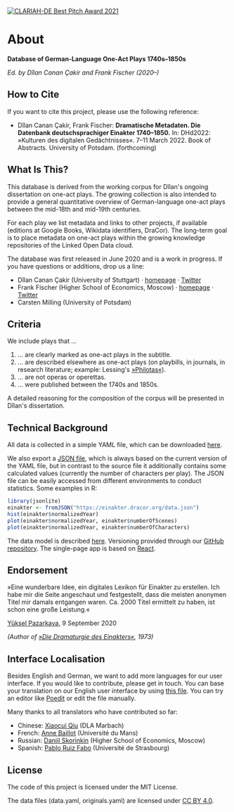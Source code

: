 <a href="https://dhd-blog.org/?p=15604">
  <img
    src="/clariah-best-pitch-2021.png"
    alt="CLARIAH-DE Best Pitch Award 2021"
    style={{width: '120px', float: 'right'}}
  />
</a>

# About

**Database of German-Language One-Act Plays 1740s–1850s**

*Ed. by Dîlan Canan Çakir and Frank Fischer (2020–)*

## How to Cite

If you want to cite this project, please use the following reference:

* Dîlan Canan Çakir, Frank Fischer: **Dramatische Metadaten. Die Datenbank deutschsprachiger Einakter 1740–1850.** In: DHd2022: »Kulturen des digitalen Gedächtnisses«. 7–11 March 2022. Book of Abstracts. University of Potsdam. (forthcoming)

## What Is This?

This database is derived from the working corpus for Dîlan's ongoing
dissertation on one-act plays. The growing collection is also intended to
provide a general quantitative overview of German-language one-act plays between
the mid-18th and mid-19th centuries.

For each play we list metadata and links to other projects, if available
(editions at Google Books, Wikidata identifiers, DraCor). The long-term goal is
to place metadata on one-act plays within the growing knowledge repositories of
the Linked Open Data cloud.

The database was first released in June 2020 and is a work in progress. If you
have questions or additions, drop us a line:

* Dîlan Canan Çakir (University of Stuttgart) ·
  [homepage](https://www.ilw.uni-stuttgart.de/institut/team/Cakir-00001/) ·
  [Twitter](https://twitter.com/DilanCkr)
* Frank Fischer (Higher School of Economics, Moscow) ·
  [homepage](https://lehkost.github.io/) ·
  [Twitter](https://twitter.com/umblaetterer)
* Carsten Milling (University of Potsdam)

## Criteria

We include plays that …

1. … are clearly marked as one-act plays in the subtitle.
2. … are described elsewhere as one-act plays (on playbills, in journals, in
     research literature; example: Lessing's [»Philotas«](lessing-philotas)).
3. … are not operas or operettas.
4. … were published between the 1740s and 1850s.

A detailed reasoning for the composition of the corpus will be presented in
Dîlan's dissertation.

## Technical Background

All data is collected in a simple YAML file, which can be downloaded
<a href="https://raw.githubusercontent.com/dracor-org/einakter/main/data.yaml" download="einakter.yml">here</a>.

We also export a [JSON file](https://einakter.dracor.org/data.json), which is
always based on the current version of the YAML file, but in contrast to the
source file it additionally contains some calculated values (currently the
number of characters per play). The JSON file can be easily accessed from
different environments to conduct statistics. Some examples in R:

```R
library(jsonlite)
einakter <- fromJSON("https://einakter.dracor.org/data.json")
hist(einakter$normalizedYear)
plot(einakter$normalizedYear, einakter$numberOfScenes)
plot(einakter$normalizedYear, einakter$numberOfCharacters)
```

The data model is described <a href="https://github.com/dracor-org/einakter/wiki">here</a>.
Versioning provided through our
[GitHub repository](https://github.com/dracor-org/einakter). The single-page app
is based on [React](https://reactjs.org/).

## Endorsement

»Eine wunderbare Idee, ein digitales Lexikon für Einakter zu erstellen. Ich habe mir die Seite angeschaut und festgestellt, dass die meisten anonymen Titel mir damals entgangen waren. Ca. 2000 Titel ermittelt zu haben, ist schon eine große Leistung.«

[Yüksel Pazarkaya](https://de.wikipedia.org/wiki/Yüksel_Pazarkaya), 9 September 2020

*(Author of [»Die Dramaturgie des Einakters«](https://archive.org/details/diedramaturgiede0000paza), 1973)*

## Interface Localisation

Besides English and German, we want to add more languages for our user interface. If you would like to contribute, please get in touch. You can base your translation on our English user interface by using [this file](https://github.com/dracor-org/einakter/blob/main/src/locales/en/messages.po). You can try an editor like [Poedit](https://poedit.net/) or edit the file manually.

Many thanks to all translators who have contributed so far:

* Chinese: [Xiaocui Qiu](https://www.dla-marbach.de/ueber-uns/mitarbeiterinnen-und-mitarbeiter/alle-mitarbeiterinnen-und-mitarbeiter/detail/14621/) (DLA Marbach)
* French: [Anne Baillot](http://3lam.univ-lemans.fr/fr/le-laboratoire/les-membres-du-laboratoire/enseignants-chercheurs/baillot-anne.html) (Université du Mans)
* Russian: [Daniil Skorinkin](https://www.hse.ru/en/staff/skorinkin) (Higher School of Economics, Moscow)
* Spanish: [Pablo Ruiz Fabo](https://lilpa.unistra.fr/theme-1-lexiques-discours-et-transpositions/membres/enseignants-chercheurs/ruiz-fabo-pablo/) (Université de Strasbourg)

## License

The code of this project is licensed under the MIT License.

The data files (data.yaml, originals.yaml) are licensed under
[CC BY 4.0](https://creativecommons.org/licenses/by/4.0/).
